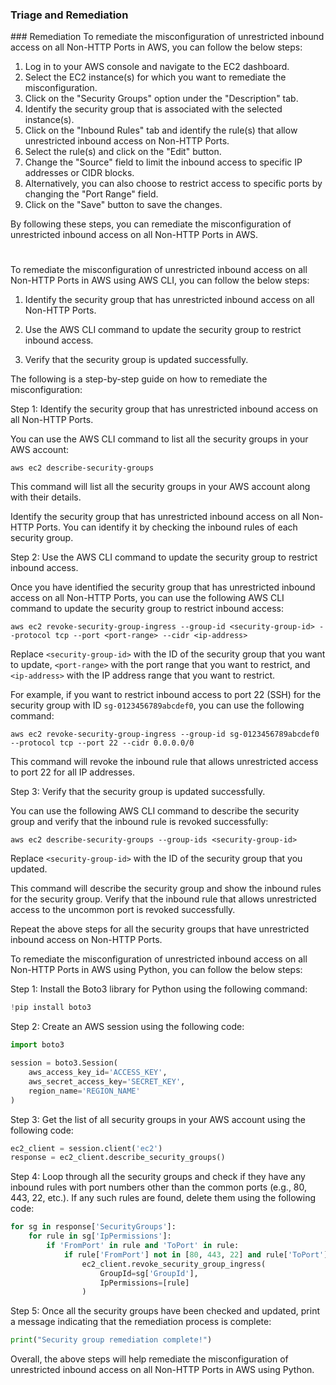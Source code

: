 
### Triage and Remediation
<Tabs>
<Tab title='Remediation'>
### Remediation

<AccordionGroup>
<Accordion title='Using Console' defaultOpen='true'>
To remediate the misconfiguration of unrestricted inbound access on all Non-HTTP Ports in AWS, you can follow the below steps:

1. Log in to your AWS console and navigate to the EC2 dashboard.
2. Select the EC2 instance(s) for which you want to remediate the misconfiguration.
3. Click on the "Security Groups" option under the "Description" tab.
4. Identify the security group that is associated with the selected instance(s).
5. Click on the "Inbound Rules" tab and identify the rule(s) that allow unrestricted inbound access on Non-HTTP Ports.
6. Select the rule(s) and click on the "Edit" button.
7. Change the "Source" field to limit the inbound access to specific IP addresses or CIDR blocks.
8. Alternatively, you can also choose to restrict access to specific ports by changing the "Port Range" field.
9. Click on the "Save" button to save the changes.

By following these steps, you can remediate the misconfiguration of unrestricted inbound access on all Non-HTTP Ports in AWS.

#
</Accordion>

<Accordion title='Using CLI'>
To remediate the misconfiguration of unrestricted inbound access on all Non-HTTP Ports in AWS using AWS CLI, you can follow the below steps:

1. Identify the security group that has unrestricted inbound access on all Non-HTTP Ports.

2. Use the AWS CLI command to update the security group to restrict inbound access.

3. Verify that the security group is updated successfully.

The following is a step-by-step guide on how to remediate the misconfiguration:

Step 1: Identify the security group that has unrestricted inbound access on all Non-HTTP Ports.

You can use the AWS CLI command to list all the security groups in your AWS account:

```
aws ec2 describe-security-groups
```

This command will list all the security groups in your AWS account along with their details.

Identify the security group that has unrestricted inbound access on all Non-HTTP Ports. You can identify it by checking the inbound rules of each security group.

Step 2: Use the AWS CLI command to update the security group to restrict inbound access.

Once you have identified the security group that has unrestricted inbound access on all Non-HTTP Ports, you can use the following AWS CLI command to update the security group to restrict inbound access:

```
aws ec2 revoke-security-group-ingress --group-id <security-group-id> --protocol tcp --port <port-range> --cidr <ip-address>
```

Replace `<security-group-id>` with the ID of the security group that you want to update, `<port-range>` with the port range that you want to restrict, and `<ip-address>` with the IP address range that you want to restrict.

For example, if you want to restrict inbound access to port 22 (SSH) for the security group with ID `sg-0123456789abcdef0`, you can use the following command:

```
aws ec2 revoke-security-group-ingress --group-id sg-0123456789abcdef0 --protocol tcp --port 22 --cidr 0.0.0.0/0
```

This command will revoke the inbound rule that allows unrestricted access to port 22 for all IP addresses.

Step 3: Verify that the security group is updated successfully.

You can use the following AWS CLI command to describe the security group and verify that the inbound rule is revoked successfully:

```
aws ec2 describe-security-groups --group-ids <security-group-id>
```

Replace `<security-group-id>` with the ID of the security group that you updated.

This command will describe the security group and show the inbound rules for the security group. Verify that the inbound rule that allows unrestricted access to the uncommon port is revoked successfully.

Repeat the above steps for all the security groups that have unrestricted inbound access on Non-HTTP Ports.
</Accordion>

<Accordion title='Using Python'>
To remediate the misconfiguration of unrestricted inbound access on all Non-HTTP Ports in AWS using Python, you can follow the below steps:

Step 1: Install the Boto3 library for Python using the following command:

```python
!pip install boto3
```

Step 2: Create an AWS session using the following code:

```python
import boto3

session = boto3.Session(
    aws_access_key_id='ACCESS_KEY',
    aws_secret_access_key='SECRET_KEY',
    region_name='REGION_NAME'
)
```

Step 3: Get the list of all security groups in your AWS account using the following code:

```python
ec2_client = session.client('ec2')
response = ec2_client.describe_security_groups()
```

Step 4: Loop through all the security groups and check if they have any inbound rules with port numbers other than the common ports (e.g., 80, 443, 22, etc.). If any such rules are found, delete them using the following code:

```python
for sg in response['SecurityGroups']:
    for rule in sg['IpPermissions']:
        if 'FromPort' in rule and 'ToPort' in rule:
            if rule['FromPort'] not in [80, 443, 22] and rule['ToPort'] not in [80, 443, 22]:
                ec2_client.revoke_security_group_ingress(
                    GroupId=sg['GroupId'],
                    IpPermissions=[rule]
                )
```

Step 5: Once all the security groups have been checked and updated, print a message indicating that the remediation process is complete:

```python
print("Security group remediation complete!")
```

Overall, the above steps will help remediate the misconfiguration of unrestricted inbound access on all Non-HTTP Ports in AWS using Python.
</Accordion>

</AccordionGroup>
</Tab>
</Tabs>
